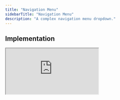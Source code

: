 ```yaml
---
title: "Navigation Menu"
sidebarTitle: "Navigation Menu"
description: "A complex navigation menu dropdown."
---
```


## Implementation

<iframe
  src="https://codesandbox.io/embed/kit-nav-menu-pixqc9?autoresize=1&hidedevtools=1&hidenavigation=1&fontsize=10&view=preview&theme=light"
  style={{
    width: "100%",
    height: "400px",
    border: "2px solid #EAFF97",
    borderRadius: "12px",
    overflow: "hidden",
  }}
  title="kit-nav-menu-pixqc9"
  allow="accelerometer; ambient-light-sensor; camera; encrypted-media; geolocation; gyroscope; hid; microphone; midi; payment; usb; vr; xr-spatial-tracking"
  sandbox="allow-forms allow-modals allow-popups allow-presentation allow-same-origin allow-scripts"
/>

[![Edit menu-bar-v0.2.6](https://codesandbox.io/static/img/play-codesandbox.svg)](https://codesandbox.io/embed/kit-nav-menu-pixqc9?autoresize=1&hidedevtools=1&hidenavigation=1&fontsize=10&view=preview&theme=light)

## Example Code

```tsx nav.tsx
import { NavMenu, NavMenuTrigger } from "atlr.kit";

const App = () => <NavMenu />;
```

### Props
